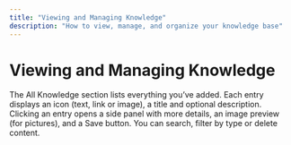 ```yaml
---
title: "Viewing and Managing Knowledge"
description: "How to view, manage, and organize your knowledge base"
---
```


# Viewing and Managing Knowledge

The All Knowledge section lists everything you’ve added. Each entry displays an icon (text, link or image), a title and optional description. Clicking an entry opens a side panel with more details, an image preview (for pictures), and a Save button. You can search, filter by type or delete content.